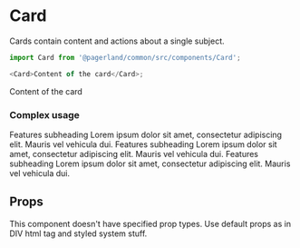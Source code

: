



<Meta title="Themes/Startup/Components/Card" component={Card} />

# Card

Cards contain content and actions about a single subject.

```js
import Card from '@pagerland/common/src/components/Card';

<Card>Content of the card</Card>;
```

<Preview>
  <Story name="Default">
    <Theme>
      <Card>Content of the card</Card>
    </Theme>
  </Story>
</Preview>

### Complex usage

<Preview>
  <Story name="Complex usage">
    <Theme>
      <Grid gridTemplateColumns="repeat(3, 1fr)" gridGap="30px">
        <Card p={30}>
          <Icon icon={Comparison} fontSize={48} color="primary" display="block" mb={24} />
          <Typography variant="h4" as="h4">
            Features subheading
          </Typography>
          <Typography color="gray.1">
            Lorem ipsum dolor sit amet, consectetur adipiscing elit. Mauris vel vehicula dui.
          </Typography>
        </Card>
        <Card p={30}>
          <Icon icon={Heart} fontSize={48} color="secondary" display="block" mb={24} />
          <Typography variant="h4" as="h4">
            Features subheading
          </Typography>
          <Typography color="gray.1">
            Lorem ipsum dolor sit amet, consectetur adipiscing elit. Mauris vel vehicula dui.
          </Typography>
        </Card>
        <Card p={30}>
          <Icon icon={Postcard} fontSize={48} color="accent" display="block" mb={24} />
          <Typography variant="h4" as="h4">
            Features subheading
          </Typography>
          <Typography color="gray.1">
            Lorem ipsum dolor sit amet, consectetur adipiscing elit. Mauris vel vehicula dui.
          </Typography>
        </Card>
      </Grid>
    </Theme>
  </Story>
</Preview>

## Props

This component doesn't have specified prop types. Use default props as in DIV html tag and styled system stuff.
